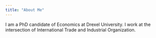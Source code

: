 ```yaml
---
title: "About Me"
---
```


I am a PhD candidate of Economics at Drexel University. I work at the intersection of International Trade and Industrial Organization.